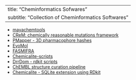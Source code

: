 
---
title: "Cheminformatics Sofwares"
subtitle: "Collection of Cheminformatics Softwares"
---

* [mayachemtools](http://www.mayachemtools.org/index.html){target="_blank"}
* [CReM: chemically reasonable mutations framework](https://github.com/DrrDom/crem){target="_blank"}
* [PMapper - 3D pharmacophore hashes](https://github.com/DrrDom/pmapper){target="_blank"}
* [EvoMol](https://github.com/jules-leguy/EvoMol){target="_blank"}
* [FASMIFRA](https://github.com/UnixJunkie/FASMIFRA){target="_blank"}
* [Chemicalite-scripts](https://github.com/DrrDom/chemicalite-scripts){target="_blank"}
* [DrrDom - rdkit scripts](https://github.com/DrrDom/rdkit-scripts){target="_blank"}
* [ChEMBL structure curation pipeline](https://github.com/chembl/ChEMBL_Structure_Pipeline/releases/tag/1.0.0){target="_blank"}
* [Chemicalite - SQLite extension using RDkit](https://github.com/rvianello/chemicalite/tree/master){target="_blank"}







